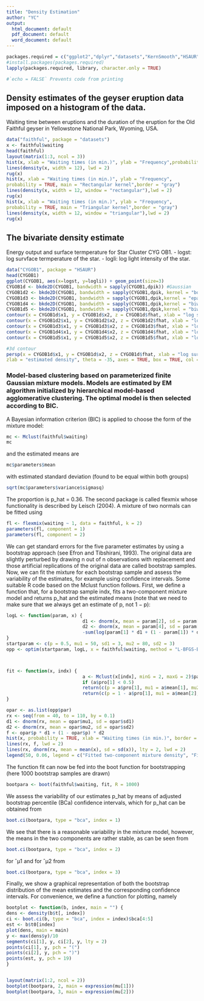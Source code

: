 ```yaml
---
title: "Density Estimation"
author: "YC"
output:
  html_document: default
  pdf_document: default
  word_document: default
---
```



```r
packages.required = c("ggplot2","dplyr","datasets","KernSmooth","HSAUR","mclust","flexmix","boot")
#install.packages(packages.required)
lapply(packages.required, library, character.only = TRUE)

#`echo = FALSE` Prevents code from printing
```

## Density estimates of the geyser eruption data imposed on a histogram of the data.
Waiting time between eruptions and the duration of the eruption for the Old Faithful geyser in Yellowstone National Park, Wyoming, USA.

```r
data("faithful", package = "datasets")
x <- faithful$waiting
head(faithful)
layout(matrix(1:3, ncol = 3))
hist(x, xlab = "Waiting times (in min.)", ylab = "Frequency",probability = TRUE, main = "Gaussian kernel",border = "gray")
lines(density(x, width = 12), lwd = 2)
rug(x)
hist(x, xlab = "Waiting times (in min.)", ylab = "Frequency",
probability = TRUE, main = "Rectangular kernel",border = "gray")
lines(density(x, width = 12, window = "rectangular"),lwd = 2)
rug(x)
hist(x, xlab = "Waiting times (in min.)", ylab = "Frequency",
probability = TRUE, main = "Triangular kernel",border = "gray")
lines(density(x, width = 12, window = "triangular"),lwd = 2)
rug(x)
```

## The bivariate density estimate
Energy output and surface termperature for Star Cluster CYG OB1.
- logst: log survface termperature of the star.
- logli: log light intensity of the star.
```r
data("CYGOB1", package = "HSAUR")
head(CYGOB1)
ggplot(CYGOB1, aes(x=logst, y=logli)) + geom_point(size=3)
CYGOB1d <- bkde2D(CYGOB1, bandwidth = sapply(CYGOB1,dpik)) #Gaussian
CYGOB1d2 <- bkde2D(CYGOB1, bandwidth = sapply(CYGOB1,dpik, kernel = "box")) #box
CYGOB1d3 <- bkde2D(CYGOB1, bandwidth = sapply(CYGOB1,dpik,kernel = "epanech")) #centered beta(2,2) kernel
CYGOB1d4 <- bkde2D(CYGOB1, bandwidth = sapply(CYGOB1,dpik,kernel = "biweight")) #centred beta(3,3) density 
CYGOB1d5 <- bkde2D(CYGOB1, bandwidth = sapply(CYGOB1,dpik,kernel = "biweight")) #centred beta(4,4)
contour(x = CYGOB1d$x1, y = CYGOB1d$x2, z = CYGOB1d$fhat, xlab = "log surface temperature", ylab = "log light intensity")
contour(x = CYGOB1d2$x1, y = CYGOB1d2$x2, z = CYGOB1d2$fhat, xlab = "log surface temperature", ylab = "log light intensity")
contour(x = CYGOB1d3$x1, y = CYGOB1d3$x2, z = CYGOB1d3$fhat, xlab = "log surface temperature", ylab = "log light intensity")
contour(x = CYGOB1d4$x1, y = CYGOB1d4$x2, z = CYGOB1d4$fhat, xlab = "log surface temperature", ylab = "log light intensity")
contour(x = CYGOB1d5$x1, y = CYGOB1d5$x2, z = CYGOB1d5$fhat, xlab = "log surface temperature", ylab = "log light intensity") #2d contour plot

#3d contour
persp(x = CYGOB1d$x1, y = CYGOB1d$x2, z = CYGOB1d$fhat, xlab = "log surface temperature", ylab = "log light intensity",
zlab = "estimated density", theta = -35, axes = TRUE, box = TRUE, col = "yellow")
```

### Model-based clustering based on parameterized finite Gaussian mixture models. Models are estimated by EM algorithm initialized by hierarchical model-based agglomerative clustering. The optimal model is then selected according to BIC.
A Bayesian information criterion (BIC) is applied to choose the form of the mixture model:

```r
mc <- Mclust(faithful$waiting)
mc
```

and the estimated means are

```r
mc$parameters$mean
```

with estimated standard deviation (found to be equal within both groups)

```r
sqrt(mc$parameters$variance$sigmasq)
```

The proportion is p_hat = 0.36. The second package is called flexmix whose functionality is described by Leisch (2004). A mixture of two normals can be fitted using

```r
fl <- flexmix(waiting ~ 1, data = faithful, k = 2)
parameters(fl, component = 1)
parameters(fl, component = 2)
```

We can get standard errors for the five parameter estimates by using a bootstrap approach (see Efron and Tibshirani, 1993). The original data are slightly perturbed by drawing n out of n observations with replacement and those artificial replications of the original data are called bootstrap samples. Now, we can fit the mixture for each bootstrap sample and assess the variability of the estimates, for example using confidence intervals. Some suitable R code based on the Mclust function follows. First, we define a function that, for a bootstrap sample indx, fits a two-component mixture model and returns p_hat and the estimated means (note that we need to make sure that we always get an estimate of p, not 1 − p):

```r
logL <- function(param, x) {
                            d1 <- dnorm(x, mean = param[2], sd = param[3])
                            d2 <- dnorm(x, mean = param[4], sd = param[5])
                            -sum(log(param[1] * d1 + (1 - param[1]) * d2))
}
startparam <- c(p = 0.5, mu1 = 50, sd1 = 3, mu2 = 80, sd2 = 3)
opp <- optim(startparam, logL, x = faithful$waiting, method = "L-BFGS-B", lower = c(0.01, rep(1,4)), upper = c(0.99, rep(200, 4)))



fit <- function(x, indx) {
                            a <- Mclust(x[indx], minG = 2, maxG = 2)$parameters
                            if (a$pro[1] < 0.5)
                            return(c(p = a$pro[1], mu1 = a$mean[1], mu2 = a$mean[2]))
                            return(c(p = 1 - a$pro[1], mu1 = a$mean[2], mu2 = a$mean[1]))
}

opar <- as.list(opp$par)
rx <- seq(from = 40, to = 110, by = 0.1)
d1 <- dnorm(rx, mean = opar$mu1, sd = opar$sd1)
d2 <- dnorm(rx, mean = opar$mu2, sd = opar$sd2)
f <- opar$p * d1 + (1 - opar$p) * d2
hist(x, probability = TRUE, xlab = "Waiting times (in min.)", border = "gray", xlim = range(rx), ylim = c(0, 0.06), main = "")
lines(rx, f, lwd = 2)
lines(rx, dnorm(rx, mean = mean(x), sd = sd(x)), lty = 2, lwd = 2)
legend(50, 0.06, legend = c("Fitted two-component mixture density", "Fitted single normal density"), lty = 1:2, bty = "n")
```

The function fit can now be fed into the boot function for bootstrapping (here 1000 bootstrap samples are drawn)

```r
bootpara <- boot(faithful$waiting, fit, R = 1000)
```

We assess the variability of our estimates p_hat by means of adjusted bootstrap percentile (BCa) confidence intervals, which for p_hat can be obtained from

```r
boot.ci(bootpara, type = "bca", index = 1)
```

We see that there is a reasonable variability in the mixture model, however, the means in the two components are rather stable, as can be seen from

```r
boot.ci(bootpara, type = "bca", index = 2)
```

for ˆµ1 and for ˆµ2 from

```r
boot.ci(bootpara, type = "bca", index = 3)
```

Finally, we show a graphical representation of both the bootstrap distribution of the mean estimates and the corresponding confidence intervals. For convenience, we define a function for plotting, namely

```r
bootplot <- function(b, index, main = "") {
dens <- density(b$t[, index])
ci <- boot.ci(b, type = "bca", index = index)$bca[4:5]
est <- b$t0[index]
plot(dens, main = main)
y <- max(dens$y)/10
segments(ci[1], y, ci[2], y, lty = 2)
points(ci[1], y, pch = "(")
points(ci[2], y, pch = ")")
points(est, y, pch = 19)
}


layout(matrix(1:2, ncol = 2))
bootplot(bootpara, 2, main = expression(mu[1]))
bootplot(bootpara, 3, main = expression(mu[2]))

```